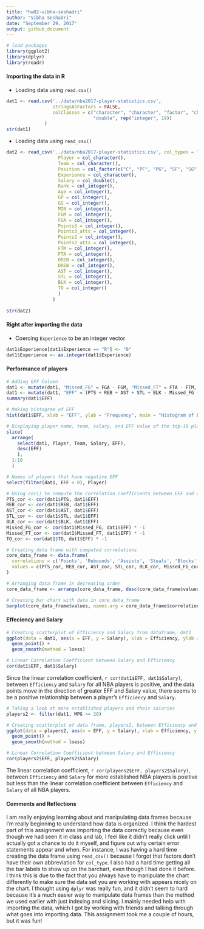 ```yaml
---
title: "hw02-vibha-seshadri"
author: "Vibha Seshadri"
date: "September 29, 2017"
output: github_document
---
```


```r
# load packages
library(ggplot2)
library(dplyr)
library(readr)
```

#### Importing the data in R
- Loading data using `read.csv()`
```r
dat1 <- read.csv('../data/nba2017-player-statistics.csv', 
                 stringsAsFactors = FALSE,
                 colClasses = c("character", "character", "factor", "character", 
                                "double", rep("integer", 19))
              )
str(dat1)
```

- Loading data using `read_csv()`
```r
dat2 <- read_csv('../data/nba2017-player-statistics.csv', col_types = list(
                   Player = col_character(),
                   Team = col_character(),
                   Position = col_factor(c("C", "PF", "PG", "SF", "SG")),
                   Experience = col_character(),
                   Salary = col_double(),
                   Rank = col_integer(),
                   Age = col_integer(),
                   GP = col_integer(),
                   GS = col_integer(),
                   MIN = col_integer(),
                   FGM = col_integer(),
                   FGA = col_integer(),
                   Points3 = col_integer(),
                   Points3_atts = col_integer(),
                   Points2 = col_integer(),
                   Points2_atts = col_integer(),
                   FTM = col_integer(),
                   FTA = col_integer(),
                   OREB = col_integer(),
                   DREB = col_integer(),
                   AST = col_integer(),
                   STL = col_integer(),
                   BLK = col_integer(),
                   TO = col_integer()
                   )
                 )
                  
str(dat2)
```

#### Right after importing the data
- Coercing `Experience` to be an integer vector
```r
dat1$Experience[dat1$Experience == "R"] <- "0"
dat1$Experience <- as.integer(dat1$Experience)
```

#### Performance of players
```r
# Adding EFF Column
dat1 <- mutate(dat1, "Missed_FG" = FGA - FGM, "Missed_FT" = FTA - FTM, "PTS" = Points2*2 + Points3*3 + FTM, REB = OREB + DREB, "MPG" = MIN/GP) 
dat1 <- mutate(dat1, "EFF" = (PTS + REB + AST + STL + BLK - Missed_FG - Missed_FT - TO) / GP)
summary(dat1$EFF)

# Making histogram of EFF
hist(dat1$EFF, xlab = "EFF", ylab = "Frequency", main = "Histogram of Efficiency (EFF)")

# Displaying player name, team, salary, and EFF value of the top-10 players, by EFF, in decreasing order
slice(
  arrange(
    select(dat1, Player, Team, Salary, EFF), 
    desc(EFF)
    ),
  1:10
  )

# Names of players that have negative EFF
select(filter(dat1, EFF < 0), Player)

# Using cor() to compute the correlation coefficients between EFF and all the variables used in the EFF formula
PTS_cor <- cor(dat1$PTS, dat1$EFF)
REB_cor <- cor(dat1$REB, dat1$EFF)
AST_cor <- cor(dat1$AST, dat1$EFF)
STL_cor <- cor(dat1$STL, dat1$EFF)
BLK_cor <- cor(dat1$BLK, dat1$EFF)
Missed_FG_cor <- cor(dat1$Missed_FG, dat1$EFF) * -1
Missed_FT_cor <- cor(dat1$Missed_FT, dat1$EFF) * -1 
TO_cor <- cor(dat1$TO, dat1$EFF) * -1

# Creating data frame with computed correlations
core_data_frame <- data.frame(
  correlations = c('Points', 'Rebounds', 'Assists', 'Steals', 'Blocks', 'Missed_FG', 'Missed_FT', 'Turnover'),
  values = c(PTS_cor, REB_cor, AST_cor, STL_cor, BLK_cor, Missed_FG_cor, Missed_FT_cor, TO_cor)
)

# Arranging data frame in decreasing order
core_data_frame <- arrange(core_data_frame, desc(core_data_frame$values))

# Creating bar chart with data in core_data_frame
barplot(core_data_frame$values, names.arg = core_data_frame$correlations, main = "Correlation Between Player Stats and EFF", width = 1, xlim = c(0,10), cex.names = 0.5, ylim = c(-1, 1), col = c(rep("light blue",5), rep("pink", 3)))
```

#### Effeciency and Salary
```r
# Creating scatterplot of Efficiency and Salary from dataframe, dat1
ggplot(data = dat1, aes(x = EFF, y = Salary), xlab = Efficiency, ylab = Salary) +
  geom_point() +
  geom_smooth(method = loess)

# Linear Correlation Coefficient between Salary and Efficiency
cor(dat1$EFF, dat1$Salary)
```

Since the linear correlation coefficient, `r cor(dat1$EFF, dat1$Salary)`, between `Efficiency` and `Salary` for all NBA players is positive, and the data points move in the direction of greater EFF and Salary value, there seems to be a positive relationship between a player's `Efficiency` and `Salary`. 

```r
# Taking a look at more established players and their salaries
players2 <- filter(dat1, MPG >= 20)

# Creating scatterplot of data frame, players2, between Efficiency and Salary
ggplot(data = players2, aes(x = EFF, y = Salary), xlab = Efficiency, ylab = Salary) +
  geom_point() +
  geom_smooth(method = loess)

# Linear Correlation Coefficient between Salary and Efficiency
cor(players2$EFF, players2$Salary)
```

The linear correlation coefficient, `r cor(players2$EFF, players2$Salary)`, between `Efficiency` and `Salary` for more established NBA players is positive but less than the linear correlation coefficient between `Efficiency` and `Salary` of all NBA players.

#### Comments and Reflections
I am really enjoying learning about and manipulating data frames because I'm really beginning to understand how data is organized. I think the hardest part of this assignment was importing the data correctly because even though we had seen it in class and lab, I feel like it didn't really click until I actually got a chance to do it myself, and figure out why certain error statements appear and when. For instance, I was having a hard time creating the data frame using `read_csv()` because I forgot that factors don't have their own abbreviation for `col_type`. I also had a hard time getting all the bar labels to show up on the barchart, even though I had done it before. I think this is due to the fact that you always have to manipulate the chart differently to make sure the data set you are working with appears nicely on the chart. I thought using `dplyr` was really fun, and it didn't seem to hard because it's a much easier way to manipulate data frames than the method we used earlier with just indexing and slicing. I mainly needed help with importing the data, which I got by working with friends and talking through what goes into importing data. This assignment took me a couple of hours, but it was fun!